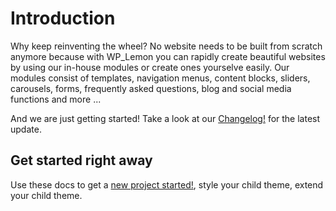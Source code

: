 # Introduction

Why keep reinventing the wheel? No website needs to be built from scratch anymore because with WP_Lemon you can rapidly create beautiful websites by using our in-house modules or create ones yourselve easily. Our modules consist of templates, navigation menus, content blocks, sliders, carousels, forms, frequently asked questions, blog and social media functions and more ...

And we are just getting started! Take a look at our [Changelog!](/changelog) for the latest update.

## Get started right away

Use these docs to get a [new project started!](/getting-started), style your child theme, extend your child theme.
